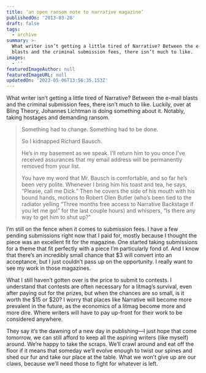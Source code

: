 ```yaml
---
title: ‘an open ransom note to narrative magazine’
publishedOn: '2013-03-28'
draft: false
tags:
  - archive
summary: >-
  What writer isn’t getting a little tired of Narrative? Between the e-mail
  blasts and the criminal submission fees, there isn’t much to like.
images:
  - ''
featuredImageAuthor: null
featuredImageURL: null
updatedOn: '2023-05-06T13:56:35.153Z'
---
```


What writer isn’t getting a little tired of Narrative? Between the e-mail blasts and the criminal submission fees, there isn’t much to like. Luckily, over at Bling Theory, Johannes Lichtman is doing something about it. Notably, taking hostages and demanding ransom.

> Something had to change. Something had to be done.
>
> So I kidnapped Richard Bausch.
>
> He’s in my basement as we speak. I’ll return him to you once I’ve received assurances that my email address will be permanently removed from your list.
> 
> You have my word that Mr. Bausch is comfortable, and so far he’s been very polite. Whenever I bring him his toast and tea, he says, “Please, call me Dick.” Then he covers the side of his mouth with his bound hands, motions to Robert Olen Butler (who’s been tied to the radiator yelling “Three months free access to Narrative Backstage if you let me go!” for the last couple hours) and whispers, “Is there any way to get him to shut up?”

I’m still on the fence when it comes to submission fees. I have a few pending submissions right now that I paid for, mostly because I thought the piece was an excellent fit for the magazine. One started taking submissions for a theme that fit perfectly with a piece I’m particularly fond of. And I know that there’s an incredibly small chance that $3 will convert into an acceptance, but I just couldn’t pass up on the opportunity. I really want to see my work in those magazines.

What I still haven’t gotten over is the price to submit to contests. I understand that contests are often necessary for a litmag’s survival, even after paying out for the prizes, but when the chances are so small, is it worth the $15 or $20? I worry that places like Narrative will become more prevalent in the future, as the economics of a litmag become more and more dire. Where writers will have to pay up-front for their work to be considered anywhere.

They say it’s the dawning of a new day in publishing—I just hope that come tomorrow, we can still afford to keep all the aspiring writers (like myself) around. We’re happy to take the scraps. We’ll crawl around and eat off the floor if it means that someday we’ll evolve enough to twist our spines and shed our fur and take our place at the table. What we won’t give up are our claws, because we’ll need those to fight for whatever is left.
